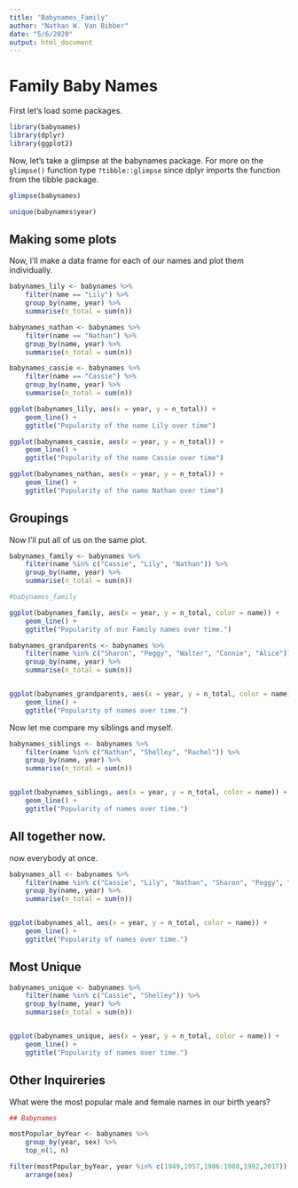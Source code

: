 ```yaml
---
title: "Babynames_Family"
author: "Nathan W. Van Bibber"
date: "5/6/2020"
output: html_document
---
```


# Family Baby Names

First let's load some packages. 

```r
library(babynames)
library(dplyr)
library(ggplot2)
```

Now, let's take a glimpse at the babynames package.  For more on the `glimpse()` function type `?tibble::glimpse` since dplyr imports the function from the tibble package.
```r
glimpse(babynames)

unique(babynames$year)
```

## Making some plots

Now, I'll make a data frame for each of our names and plot them individually.

```r
babynames_lily <- babynames %>% 
    filter(name == "Lily") %>% 
    group_by(name, year) %>% 
    summarise(n_total = sum(n))

babynames_nathan <- babynames %>% 
    filter(name == "Nathan") %>% 
    group_by(name, year) %>% 
    summarise(n_total = sum(n))

babynames_cassie <- babynames %>% 
    filter(name == "Cassie") %>% 
    group_by(name, year) %>% 
    summarise(n_total = sum(n))

ggplot(babynames_lily, aes(x = year, y = n_total)) +
    geom_line() + 
    ggtitle("Popularity of the name Lily over time")

ggplot(babynames_cassie, aes(x = year, y = n_total)) +
    geom_line() + 
    ggtitle("Popularity of the name Cassie over time")

ggplot(babynames_nathan, aes(x = year, y = n_total)) +
    geom_line() + 
    ggtitle("Popularity of the name Nathan over time")
```


## Groupings

Now I'll put all of us on the same plot.

```r
babynames_family <- babynames %>% 
    filter(name %in% c("Cassie", "Lily", "Nathan")) %>% 
    group_by(name, year) %>% 
    summarise(n_total = sum(n))

#babynames_family

ggplot(babynames_family, aes(x = year, y = n_total, color = name)) + 
    geom_line() + 
    ggtitle("Popularity of our Family names over time.")

```


```r
babynames_grandparents <- babynames %>% 
    filter(name %in% c("Sharon", "Peggy", "Walter", "Connie", "Alice")) %>% 
    group_by(name, year) %>% 
    summarise(n_total = sum(n))


ggplot(babynames_grandparents, aes(x = year, y = n_total, color = name)) + 
    geom_line() + 
    ggtitle("Popularity of names over time.")

```


Now let me compare my siblings and myself.

```r
babynames_siblings <- babynames %>% 
    filter(name %in% c("Nathan", "Shelley", "Rachel")) %>% 
    group_by(name, year) %>% 
    summarise(n_total = sum(n))


ggplot(babynames_siblings, aes(x = year, y = n_total, color = name)) + 
    geom_line() + 
    ggtitle("Popularity of names over time.")


```


## All together now.

now everybody at once.

```r
babynames_all <- babynames %>% 
    filter(name %in% c("Cassie", "Lily", "Nathan", "Sharon", "Peggy", "Walter", "Connie", "Alice", "Shelley", "Rachel")) %>% 
    group_by(name, year) %>% 
    summarise(n_total = sum(n))


ggplot(babynames_all, aes(x = year, y = n_total, color = name)) + 
    geom_line() + 
    ggtitle("Popularity of names over time.")


```


## Most Unique

```r
babynames_unique <- babynames %>% 
    filter(name %in% c("Cassie", "Shelley")) %>% 
    group_by(name, year) %>% 
    summarise(n_total = sum(n))


ggplot(babynames_unique, aes(x = year, y = n_total, color = name)) + 
    geom_line() + 
    ggtitle("Popularity of names over time.")
```

## Other Inquireries

What were the most popular male and female names in our birth years?

```r
## Babynames

mostPopular_byYear <- babynames %>% 
    group_by(year, sex) %>% 
    top_n(1, n)

filter(mostPopular_byYear, year %in% c(1949,1957,1986:1988,1992,2017)) %>% 
    arrange(sex)
 
```

